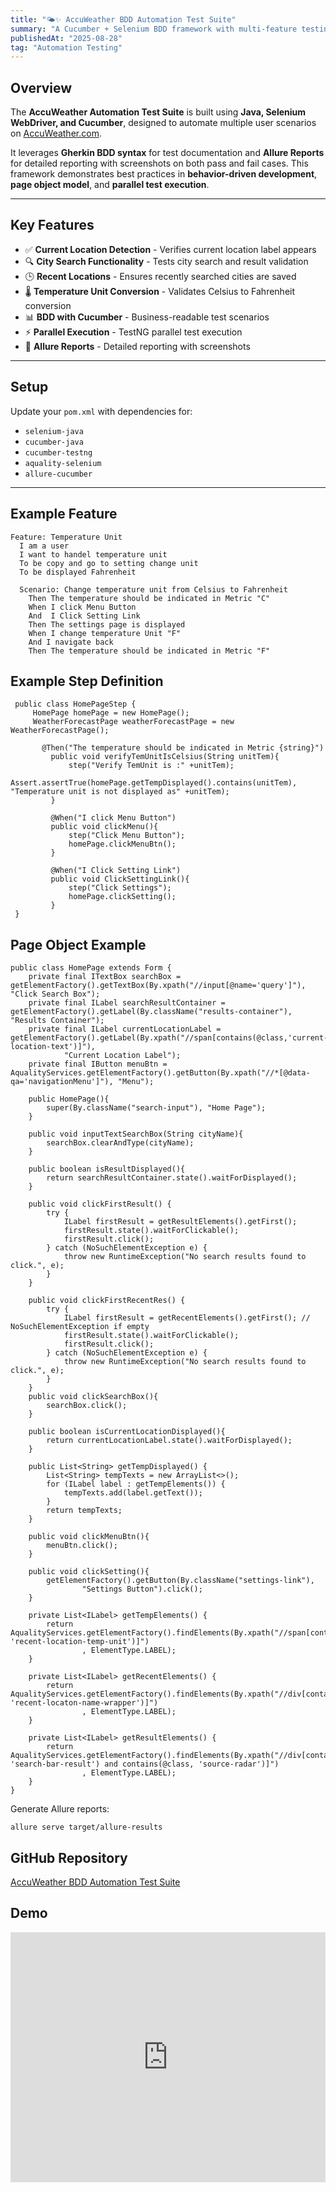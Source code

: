 ```yaml
---
title: "🌤️✨ AccuWeather BDD Automation Test Suite"
summary: "A Cucumber + Selenium BDD framework with multi-feature testing, Allure Reports, and parallel execution for AccuWeather.com"
publishedAt: "2025-08-28"
tag: "Automation Testing"
---
```


## Overview

The **AccuWeather Automation Test Suite** is built using **Java, Selenium WebDriver, and Cucumber**, designed to automate multiple user scenarios on [AccuWeather.com](https://www.accuweather.com).

It leverages **Gherkin BDD syntax** for test documentation and **Allure Reports** for detailed reporting with screenshots on both pass and fail cases. This framework demonstrates best practices in **behavior-driven development**, **page object model**, and **parallel test execution**.

---

## Key Features

- ✅ **Current Location Detection** - Verifies current location label appears
- 🔍 **City Search Functionality** - Tests city search and result validation
- 🕒 **Recent Locations** - Ensures recently searched cities are saved
- 🌡️ **Temperature Unit Conversion** - Validates Celsius to Fahrenheit conversion
- 📊 **BDD with Cucumber** - Business-readable test scenarios
- ⚡ **Parallel Execution** - TestNG parallel test execution
- 📸 **Allure Reports** - Detailed reporting with screenshots

---

## Setup

Update your `pom.xml` with dependencies for:

- `selenium-java`
- `cucumber-java`
- `cucumber-testng`
- `aquality-selenium`
- `allure-cucumber`

---

## Example Feature

```gherkin:src/test/java/features/temperature_unit.feature
Feature: Temperature Unit
  I am a user
  I want to handel temperature unit
  To be copy and go to setting change unit
  To be displayed Fahrenheit

  Scenario: Change temperature unit from Celsius to Fahrenheit
    Then The temperature should be indicated in Metric "C"
    When I click Menu Button
    And  I Click Setting Link
    Then The settings page is displayed
    When I change temperature Unit "F"
    And I navigate back
    Then The temperature should be indicated in Metric "F"
```
 ## Example Step Definition
```
 public class HomePageStep {
     HomePage homePage = new HomePage();
     WeatherForecastPage weatherForecastPage = new WeatherForecastPage();

       @Then("The temperature should be indicated in Metric {string}")
         public void verifyTemUnitIsCelsius(String unitTem){
             step("Verify TemUnit is :" +unitTem);
             Assert.assertTrue(homePage.getTempDisplayed().contains(unitTem), "Temperature unit is not displayed as" +unitTem);
         }

         @When("I click Menu Button")
         public void clickMenu(){
             step("Click Menu Button");
             homePage.clickMenuBtn();
         }

         @When("I Click Setting Link")
         public void ClickSettingLink(){
             step("Click Settings");
             homePage.clickSetting();
         }
 }
```
## Page Object Example
```
public class HomePage extends Form {
    private final ITextBox searchBox = getElementFactory().getTextBox(By.xpath("//input[@name='query']"), "Click Search Box");
    private final ILabel searchResultContainer = getElementFactory().getLabel(By.className("results-container"), "Results Container");
    private final ILabel currentLocationLabel = getElementFactory().getLabel(By.xpath("//span[contains(@class,'current-location-text')]"),
            "Current Location Label");
    private final IButton menuBtn = AqualityServices.getElementFactory().getButton(By.xpath("//*[@data-qa='navigationMenu']"), "Menu");

    public HomePage(){
        super(By.className("search-input"), "Home Page");
    }

    public void inputTextSearchBox(String cityName){
        searchBox.clearAndType(cityName);
    }

    public boolean isResultDisplayed(){
        return searchResultContainer.state().waitForDisplayed();
    }

    public void clickFirstResult() {
        try {
            ILabel firstResult = getResultElements().getFirst();
            firstResult.state().waitForClickable();
            firstResult.click();
        } catch (NoSuchElementException e) {
            throw new RuntimeException("No search results found to click.", e);
        }
    }

    public void clickFirstRecentRes() {
        try {
            ILabel firstResult = getRecentElements().getFirst(); // NoSuchElementException if empty
            firstResult.state().waitForClickable();
            firstResult.click();
        } catch (NoSuchElementException e) {
            throw new RuntimeException("No search results found to click.", e);
        }
    }
    public void clickSearchBox(){
        searchBox.click();
    }

    public boolean isCurrentLocationDisplayed(){
        return currentLocationLabel.state().waitForDisplayed();
    }

    public List<String> getTempDisplayed() {
        List<String> tempTexts = new ArrayList<>();
        for (ILabel label : getTempElements()) {
            tempTexts.add(label.getText());
        }
        return tempTexts;
    }

    public void clickMenuBtn(){
        menuBtn.click();
    }

    public void clickSetting(){
        getElementFactory().getButton(By.className("settings-link"),
                "Settings Button").click();
    }

    private List<ILabel> getTempElements() {
        return AqualityServices.getElementFactory().findElements(By.xpath("//span[contains(@class, 'recent-location-temp-unit')]")
                , ElementType.LABEL);
    }

    private List<ILabel> getRecentElements() {
        return AqualityServices.getElementFactory().findElements(By.xpath("//div[contains(@class, 'recent-locaton-name-wrapper')]")
                , ElementType.LABEL);
    }

    private List<ILabel> getResultElements() {
        return AqualityServices.getElementFactory().findElements(By.xpath("//div[contains(@class, 'search-bar-result') and contains(@class, 'source-radar')]")
                , ElementType.LABEL);
    }
}
```
Generate Allure reports:
```
allure serve target/allure-results
```
## GitHub Repository

[AccuWeather BDD Automation Test Suite](https://github.com/hi-mehedi/BDD_Framweok_Accuweather.git)

## Demo

<iframe
  width="100%"
  height="400"
  src="https://jam.dev/c/66d088a7-677c-445b-ac70-e6d04edab1bd?startFrom=3.81"
  title="AccuWeather BDD Automation Test Demo"
  frameBorder="0"
  allow="accelerometer; autoplay; clipboard-write; encrypted-media; gyroscope; picture-in-picture"
  allowFullScreen>
</iframe>